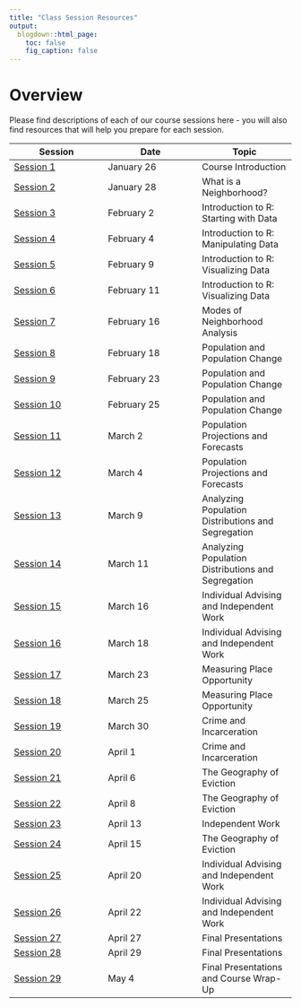 ```yaml
---
title: "Class Session Resources"
output:
  blogdown::html_page:
    toc: false
    fig_caption: false
---
```

# Overview

Please find descriptions of each of our course sessions here - you will also find resources that will help you prepare for each session.

| Session | Date | Topic |
|-|-|-|
| [Session 1](01-course_introduction/) | January 26 | Course Introduction |
| [Session 2](02-what_is_a_neighborhood/) | January 28 | What is a Neighborhood? |
| [Session 3](03-starting_with_data/) | February 2 | Introduction to R: Starting with Data |
| [Session 4](04-manipulating_data) | February 4 | Introduction to R: Manipulating Data |
| [Session 5](05-visualizing_data_pt1) | February 9 | Introduction to R: Visualizing Data |
| [Session 6](06-visualizing_data_pt2) | February 11 | Introduction to R: Visualizing Data |
| [Session 7](07-modes_of_analysis) | February 16 | Modes of Neighborhood Analysis |
| [Session 8](08-population_pt1) | February 18 | Population and Population Change |
| [Session 9](09-population_pt2) | February 23 | Population and Population Change |
| [Session 10](10-population_pt3) | February 25 | Population and Population Change |
| [Session 11](11-population_projection_pt1) | March 2 | Population Projections and Forecasts |
| [Session 12](12-population_projection_pt2) | March 4 | Population Projections and Forecasts |
| [Session 13](13-population_segregation_pt1) | March 9 | Analyzing Population Distributions and Segregation |
| [Session 14](14-population_segregation_pt2) | March 11 | Analyzing Population Distributions and Segregation |
| [Session 15](15-individual_advising_pt1) | March 16 | Individual Advising and Independent Work |
| [Session 16](16-individual_advising_pt2) | March 18 | Individual Advising and Independent Work |
| [Session 17](17-place_opportunity_pt1) | March 23 | Measuring Place Opportunity |
| [Session 18](18-place_opportunity_pt2) | March 25 | Measuring Place Opportunity |
| [Session 19](19-crime_incarceration_pt1) | March 30 | Crime and Incarceration |
| [Session 20](20-crime_incarceration_pt2) | April 1 | Crime and Incarceration |
| [Session 21](21-covid_cases_pt1) | April 6 | The Geography of Eviction |
| [Session 22](22-covid_cases_pt2) | April 8 | The Geography of Eviction |
| [Session 23](23-independent_work) | April 13 | Independent Work |
| [Session 24](24-covid_cases_pt3) | April 15 | The Geography of Eviction |
| [Session 25](25-individual_advising_pt1) | April 20 | Individual Advising and Independent Work |
| [Session 26](26-individual_advising_pt2) | April 22 | Individual Advising and Independent Work |
| [Session 27](27-final_presentations_pt1) | April 27 | Final Presentations |
| [Session 28](28-final_presentations_pt2) | April 29 | Final Presentations |
| [Session 29](29-final_presentations_pt3) | May 4    | Final Presentations and Course Wrap-Up |
